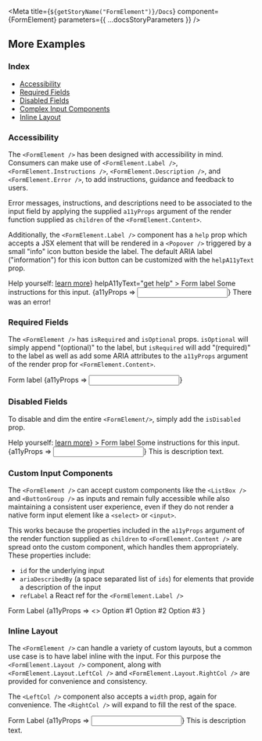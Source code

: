 
<Meta title={`${getStoryName("FormElement")}/Docs`} component={FormElement} parameters={{ ...docsStoryParameters }} />

<Description markdown={Readme} />

## More Examples

### Index

- <a href="#accessibility">Accessibility</a>
- <a href="#required-fields">Required Fields</a>
- <a href="#disabled-fields">Disabled Fields</a>
- <a href="#custom-input-components">Complex Input Components</a>
- <a href="#inline-layout">Inline Layout</a>

### Accessibility

The `<FormElement />` has been designed with accessibility in mind. Consumers can make use of `<FormElement.Label />`, `<FormElement.Instructions />`, `<FormElement.Description />`, and `<FormElement.Error />`, to add instructions, guidance and feedback to users.

Error messages, instructions, and descriptions need to be associated to the input field by applying the supplied `a11yProps` argument of the render function supplied as `children` of the `<FormElement.Content>`.

Additionally, the `<FormElement.Label />` component has a `help` prop which accepts a JSX element that will be rendered in a `<Popover />` triggered by a small "info" icon button beside the label. The default ARIA label ("information") for this icon button can be customized with the `helpA11yText` prop.

<!-- prettier-ignore -->
<Canvas isExpanded>
<FormElement>
  <FormElement.Label 
    help={<>Help yourself: <a href="">learn more</a></>}
    helpA11yText="get help"
  > 
    Form label
  </FormElement.Label>
  <FormElement.Instructions>
    Some instructions for this input.
  </FormElement.Instructions>
  <FormElement.Content>
    {a11yProps => <Input {...a11yProps} hasError />}
  </FormElement.Content>
  <FormElement.Error>There was an error!</FormElement.Error>
</FormElement>
</Canvas>

### Required Fields

The `<FormElement />` has `isRequired` and `isOptional` props. `isOptional` will simply append "(optional)" to the label, but `isRequired` will add "(required)" to the label as well as add some ARIA attributes to the `a11yProps` argument of the render prop for `<FormElement.Content>`.

<!-- prettier-ignore -->
<Canvas isExpanded>
<FormElement isRequired>
  <FormElement.Label>Form label</FormElement.Label>
  <FormElement.Content>
    {a11yProps => <Input {...a11yProps} />}
  </FormElement.Content>
</FormElement>
</Canvas>

### Disabled Fields

To disable and dim the entire `<FormElement/>`, simply add the `isDisabled` prop.

<!-- prettier-ignore -->
<Canvas isExpanded>
<FormElement isDisabled>
<FormElement.Label 
    help={<>Help yourself: <a href="">learn more</a></>}
  > 
    Form label
  </FormElement.Label>
  <FormElement.Instructions>
    Some instructions for this input.
  </FormElement.Instructions>
  <FormElement.Content>
    {a11yProps => <Input {...a11yProps} />}
  </FormElement.Content>
   <FormElement.Description>This is description text.</FormElement.Description>
</FormElement>
</Canvas>

### Custom Input Components

The `<FormElement />` can accept custom components like the `<ListBox />` and `<ButtonGroup />` as inputs and remain fully accessible while also maintaining a consistent user experience, even if they do not render a native form input element like a `<select>` or `<input>`.

This works because the properties included in the `a11yProps` argument of the render function supplied as `children` to `<FormElement.Content />` are spread onto the custom component, which handles them appropriately. These properties include:

- `id` for the underlying input
- `ariaDescribedBy` (a space separated list of `ids`) for elements that provide a description of the input
- `refLabel` a React ref for the `<FormElement.Label />`

<!-- prettier-ignore -->
<Canvas isExpanded>
<FormElement>
  <FormElement.Label>Form Label</FormElement.Label>
  <FormElement.Content>
    {a11yProps => <>
      <ListBox {...a11yProps}>
        <ListBox.Option>Option #1</ListBox.Option>
        <ListBox.Option>Option #2</ListBox.Option>
        <ListBox.Option>Option #3</ListBox.Option>
      </ListBox>
    </>}
  </FormElement.Content>
</FormElement>
</Canvas>

### Inline Layout

The `<FormElement />` can handle a variety of custom layouts, but a common use case is to have label inline with the input. For this purpose the `<FormElement.Layout />` component, along with `<FormElement.Layout.LeftCol />` and `<FormElement.Layout.RightCol />` are provided for convenience and consistency.

The `<LeftCol />` component also accepts a `width` prop, again for convenience. The `<RightCol />` will expand to fill the rest of the space.

<!-- prettier-ignore -->
<Canvas isExpanded>
<FormElement>
  <FormElement.Layout>
    <FormElement.Layout.LeftCol width={120}>
      <FormElement.Label>Form Label</FormElement.Label>
    </FormElement.Layout.LeftCol>
    <FormElement.Layout.RightCol>
      <FormElement.Content>
        {a11yProps => <Input {...a11yProps} />}
      </FormElement.Content>
      <FormElement.Description>This is description text.</FormElement.Description>
    </FormElement.Layout.RightCol>
  </FormElement.Layout>
</FormElement>
</Canvas>
